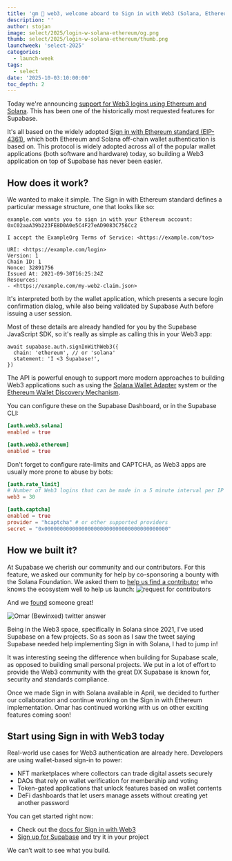 ```yaml
---
title: 'gm 👋 web3, welcome aboard to Sign in with Web3 (Solana, Ethereum)'
description: ''
author: stojan
image: select/2025/login-w-solana-ethereum/og.png
thumb: select/2025/login-w-solana-ethereum/thumb.png
launchweek: 'select-2025'
categories:
  - launch-week
tags:
  - select
date: '2025-10-03:10:00:00'
toc_depth: 2
---
```


Today we're announcing [support for Web3 logins using Ethereum and Solana](https://supabase.com/docs/guides/auth/auth-web3). This has been one of the historically most requested features for Supabase.

It's all based on the widely adopted [Sign in with Ethereum standard (EIP-4361)](https://eips.ethereum.org/EIPS/eip-4361), which both Ethereum and Solana off-chain wallet authentication is based on. This protocol is widely adopted across all of the popular wallet applications (both software and hardware) today, so building a Web3 application on top of Supabase has never been easier.

## How does it work?

We wanted to make it simple. The Sign in with Ethereum standard defines a particular message structure, one that looks like so:

```
example.com wants you to sign in with your Ethereum account:
0xC02aaA39b223FE8D0A0e5C4F27eAD9083C756Cc2

I accept the ExampleOrg Terms of Service: <https://example.com/tos>

URI: <https://example.com/login>
Version: 1
Chain ID: 1
Nonce: 32891756
Issued At: 2021-09-30T16:25:24Z
Resources:
- <https://example.com/my-web2-claim.json>
```

It's interpreted both by the wallet application, which presents a secure login confirmation dialog, while also being validated by Supabase Auth before issuing a user session.

Most of these details are already handled for you by the Supabase JavaScript SDK, so it's really as simple as calling this in your Web3 app:

```tsx
await supabase.auth.signInWithWeb3({
  chain: 'ethereum', // or 'solana'
  statement: 'I <3 Supabase!',
})
```

The API is powerful enough to support more modern approaches to building Web3 applications such as using the [Solana Wallet Adapter](https://solana.com/developers/courses/intro-to-solana/interact-with-wallets#solanas-wallet-adapter) system or the [Ethereum Wallet Discovery Mechanism](https://docs.metamask.io/wallet/tutorials/react-dapp-local-state).

You can configure these on the Supabase Dashboard, or in the Supabase CLI:

```toml
[auth.web3.solana]
enabled = true

[auth.web3.ethereum]
enabled = true

```

Don't forget to configure rate-limits and CAPTCHA, as Web3 apps are usually more prone to abuse by bots:

```toml
[auth.rate_limit]
# Number of Web3 logins that can be made in a 5 minute interval per IP address.
web3 = 30

[auth.captcha]
enabled = true
provider = "hcaptcha" # or other supported providers
secret = "0x0000000000000000000000000000000000000000"

```

## How we built it?

At Supabase we cherish our community and our contributors. For this feature, we asked our community for help by co-sponsoring a bounty with the Solana Foundation. We asked them to [help us find a contributor](https://x.com/nickfrosty/status/1880046815950836179) who knows the ecosystem well to help us launch:
![request for contributors](/images/blog/select/2025/login-w-solana-ethereum/twitter-nickfrosty.png)

And we [found](https://x.com/Bewinxed/status/1880148679165976930) someone great!

![Omar (Bewinxed) twitter answer](/images/blog/select/2025/login-w-solana-ethereum/twitter-bewinxed.png)

<Quote img="omar-bewinxed.jpg" caption="Omar (Bewinxed), Supabase contributor and author of deauth.xyz">

Being in the Web3 space, specifically in Solana since 2021, I've used Supabase on a few projects. So as soon as I saw the tweet saying Supabase needed help implementing Sign in with Solana, I had to jump in!

It was interesting seeing the difference when building for Supabase scale, as opposed to building small personal projects. We put in a lot of effort to provide the Web3 community with the great DX Supabase is known for, security and standards compliance.

</Quote>

Once we made Sign in with Solana available in April, we decided to further our collaboration and continue working on the Sign in with Ethereum implementation. Omar has continued working with us on other exciting features coming soon!

## Start using Sign in with Web3 today

Real-world use cases for Web3 authentication are already here. Developers are using wallet-based sign-in to power:

- NFT marketplaces where collectors can trade digital assets securely
- DAOs that rely on wallet verification for membership and voting
- Token-gated applications that unlock features based on wallet contents
- DeFi dashboards that let users manage assets without creating yet another password

You can get started right now:

- Check out the [docs for Sign in with Web3](https://supabase.com/docs/guides/auth/auth-web3)
- [Sign up for Supabase](https://www.supabase.com/dashboard) and try it in your project

We can’t wait to see what you build.
